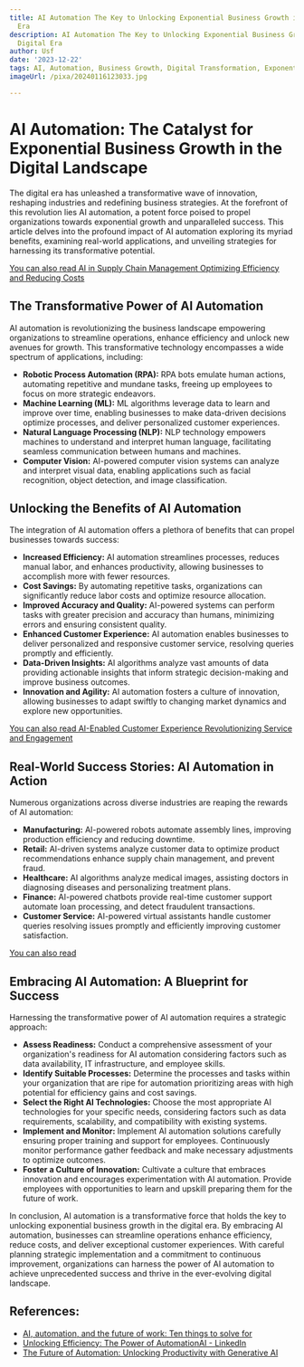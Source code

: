 ```yaml
---
title: AI Automation The Key to Unlocking Exponential Business Growth in the Digital
  Era
description: AI Automation The Key to Unlocking Exponential Business Growth in the
  Digital Era
author: Usf
date: '2023-12-22'
tags: AI, Automation, Business Growth, Digital Transformation, Exponential Growth
imageUrl: /pixa/20240116123033.jpg

---
```

# AI Automation: The Catalyst for Exponential  Business Growth in the Digital Landscape

The digital era has unleashed a transformative wave of innovation, reshaping industries and redefining business strategies. At the forefront of this revolution lies AI automation, a potent force poised to propel organizations towards exponential growth and unparalleled  success. This article delves into the  profound impact of  AI automation exploring  its myriad benefits, examining real-world applications, and unveiling strategies for harnessing its transformative potential.

[You can also read AI in Supply Chain Management Optimizing Efficiency  and  Reducing Costs](AI%20in%20Supply%20Chain%20Management%20Optimizing%20Efficiency%20and%20Reducing%20Costs)


## The Transformative Power of AI Automation

AI automation is revolutionizing  the business landscape empowering organizations to streamline operations, enhance efficiency and unlock new avenues for growth. This  transformative technology encompasses  a wide spectrum of applications, including:

- **Robotic Process Automation (RPA):** RPA bots emulate human actions, automating repetitive and  mundane tasks, freeing up employees to focus on more strategic endeavors.
- **Machine Learning (ML):** ML algorithms leverage data  to learn and improve over time,  enabling businesses to make data-driven decisions optimize processes, and  deliver personalized customer experiences.
- **Natural Language Processing (NLP):** NLP technology empowers machines to  understand and interpret human language, facilitating seamless communication between humans and machines.
- **Computer Vision:** AI-powered computer vision systems can analyze and interpret visual data, enabling applications such as facial recognition, object detection, and image classification.

## Unlocking the Benefits of AI Automation

The integration of AI automation offers a plethora of benefits that can propel businesses towards success:

- **Increased Efficiency:** AI  automation streamlines processes, reduces manual labor, and enhances productivity, allowing  businesses to accomplish more with fewer resources.
- **Cost Savings:** By automating repetitive tasks, organizations can significantly reduce labor costs and optimize resource allocation.
- **Improved Accuracy and Quality:**  AI-powered systems can perform tasks with greater precision and  accuracy than  humans, minimizing errors and ensuring consistent quality.
- **Enhanced  Customer Experience:** AI automation  enables businesses to deliver personalized and responsive customer service, resolving queries promptly and efficiently.
- **Data-Driven Insights:** AI  algorithms analyze  vast amounts of data providing actionable insights that inform strategic decision-making and improve business outcomes.
- **Innovation and Agility:** AI automation fosters  a culture of innovation, allowing businesses to adapt swiftly to  changing market  dynamics and  explore new opportunities.

[You can also read  AI-Enabled Customer Experience  Revolutionizing Service and Engagement](AI-Enabled%20Customer%20Experience%20Revolutionizing%20Service%20and%20Engagement)


## Real-World Success  Stories: AI  Automation in Action

Numerous organizations across diverse industries  are reaping  the rewards  of AI automation:

- **Manufacturing:** AI-powered robots automate assembly lines, improving production efficiency and reducing downtime.
- **Retail:** AI-driven systems analyze customer data to optimize product recommendations enhance supply chain management, and prevent  fraud.
-  **Healthcare:** AI algorithms analyze medical images, assisting doctors in diagnosing diseases and  personalizing treatment plans.
- **Finance:** AI-powered chatbots provide real-time customer support automate loan processing, and detect fraudulent transactions.
- **Customer Service:** AI-powered virtual assistants handle customer queries  resolving issues promptly and efficiently improving customer satisfaction.

[You can also read ]()


## Embracing AI Automation: A Blueprint for Success

Harnessing the transformative power of AI automation requires a  strategic approach:

- **Assess Readiness:** Conduct a comprehensive assessment of your organization's  readiness for  AI automation considering factors such  as data availability, IT infrastructure, and employee skills.
- **Identify Suitable Processes:** Determine the processes and tasks within your organization that are ripe for automation prioritizing areas with high potential for efficiency gains and cost  savings.
- **Select the Right AI Technologies:**  Choose the most appropriate  AI technologies  for your  specific needs, considering  factors such as data  requirements, scalability, and compatibility with existing systems.
- **Implement and Monitor:** Implement AI automation solutions carefully ensuring proper training and support for employees. Continuously monitor performance gather feedback  and make necessary  adjustments to optimize  outcomes.
- **Foster a Culture  of Innovation:** Cultivate a  culture  that embraces  innovation and encourages experimentation with  AI automation. Provide  employees with opportunities to learn and  upskill preparing them for  the future of work.

In conclusion, AI automation is a  transformative force that holds the key to unlocking exponential business growth in the  digital era. By embracing  AI automation, businesses can streamline operations enhance efficiency, reduce costs, and deliver exceptional customer experiences. With careful  planning strategic implementation  and a commitment to continuous improvement, organizations can harness the power of AI  automation to  achieve unprecedented success and thrive in the ever-evolving digital landscape.

## References:
- [AI, automation, and the future of work: Ten things to solve for](https://www.mckinsey.com/featured-insights/future-of-work/ai-automation-and-the-future-of-work-ten-things-to-solve-for)
- [Unlocking Efficiency: The Power of AutomationAI - LinkedIn](https://www.linkedin.com/pulse/unlocking-efficiency-power-automationai-nktechreview-x5lic?trk=public_post_main-feed-card_feed-article-content)
- [The Future of Automation: Unlocking Productivity with Generative AI](https://www.youtube.com/watch?v=IJtBhuvEIms)
